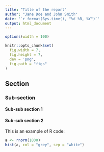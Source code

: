 ```yaml
---
title: "Title of the report"
author: "Jane Doe and John Smith"
date: '`r format(Sys.time(), "%d %B, %Y")`'
output: html_document
---
```




```r
options(width = 100)

knitr::opts_chunk$set(
  fig.width = 7, 
  fig.height = 7,
  dev = 'png',
  fig.path = "figs"
)
```




## Section

### Sub-section

#### Sub-sub section 1 

#### Sub-sub section 2


This is an example of R code:

```r
a <- rnorm(1000)
hist(a, col = "grey", sep = "white")
```



